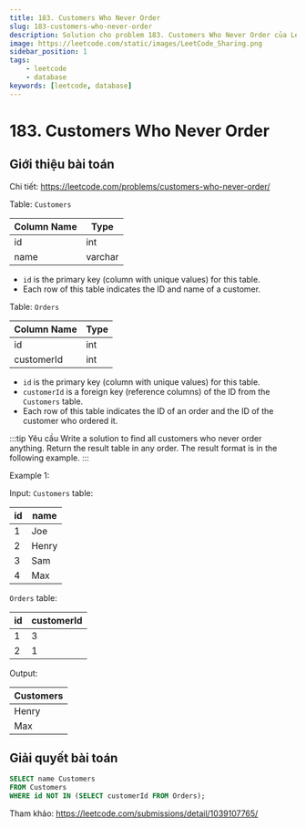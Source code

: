 ```yaml
---
title: 183. Customers Who Never Order
slug: 183-customers-who-never-order
description: Solution cho problem 183. Customers Who Never Order của LeetCode
image: https://leetcode.com/static/images/LeetCode_Sharing.png
sidebar_position: 1
tags:
    - leetcode
    - database
keywords: [leetcode, database]
---
```


# 183. Customers Who Never Order

## Giới thiệu bài toán

Chi tiết: https://leetcode.com/problems/customers-who-never-order/

Table: `Customers`

| Column Name | Type    |
| ----------- | ------- |
| id          | int     |
| name        | varchar |

- `id` is the primary key (column with unique values) for this table.
- Each row of this table indicates the ID and name of a customer.

Table: `Orders`

| Column Name | Type |
| ----------- | ---- |
| id          | int  |
| customerId  | int  |

- `id` is the primary key (column with unique values) for this table.
- `customerId` is a foreign key (reference columns) of the ID from the `Customers` table.
- Each row of this table indicates the ID of an order and the ID of the customer who ordered it.
 
:::tip Yêu cầu
Write a solution to find all customers who never order anything. Return the result table in any order. The result format is in the following example.
:::

Example 1:

Input: `Customers` table:

| id | name  |
| -- | ----- |
| 1  | Joe   |
| 2  | Henry |
| 3  | Sam   |
| 4  | Max   |

`Orders` table:

| id | customerId |
| -- | ---------- |
| 1  | 3          |
| 2  | 1          |

Output: 

| Customers |
| --------- |
| Henry     |
| Max       |


## Giải quyết bài toán

```sql
SELECT name Customers
FROM Customers
WHERE id NOT IN (SELECT customerId FROM Orders);
```

Tham khảo: https://leetcode.com/submissions/detail/1039107765/